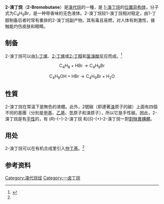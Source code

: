{{Chembox
| Watchedfields = changed
| verifiedrevid = 413108754
| ImageFile = 2-Bromobutane.png
| ImageFile_Ref = {{chemboximage|correct|??}}
| ImageSize = 100
| ImageName = 2-溴丁烷的球棍模型
| IUPACName = 2-Bromobutane<ref>{{Cite web|title=2-bromobutane - Compound Summary|url=http://pubchem.ncbi.nlm.nih.gov/summary/summary.cgi?cid=6554|work=PubChem Compound|publisher=National Center for Biotechnology Information|accessdate=2012-06-17|location=USA|date=2005-03-26|archive-date=2013-10-30|archive-url=https://web.archive.org/web/20131030081212/http://pubchem.ncbi.nlm.nih.gov/summary/summary.cgi?cid=6554|dead-url=no}}</ref>
| OtherNames = 仲丁基溴
| Section1 = {{Chembox Identifiers
|  CASNo = 78-76-2
|  CASNo_Ref = {{cascite|correct|CAS}}
|  PubChem = 6554
|  PubChem_Ref = {{Pubchemcite|correct|Pubchem}}
|  PubChem1 = 637147
|  PubChem1_Ref = {{Pubchemcite|correct|Pubchem}}
|  PubChem1_Comment = <small>''R''</small>
|  PubChem2 = 12236140
|  PubChem2_Ref = {{Pubchemcite|correct|Pubchem}}
|  PubChem2_Comment = <small>''S''</small>
|  ChemSpiderID = 6306
|  ChemSpiderID_Ref = {{chemspidercite|correct|chemspider}}
|  ChemSpiderID1 = 552796
|  ChemSpiderID1_Ref = {{chemspidercite|correct|chemspider}}
|  ChemSpiderID1_Comment = <small>''R''</small>
|  EINECS = 201-140-7
|  UNNumber = 2339
|  MeSHName = 2-bromobutane
|  ChEMBL = 156276
|  ChEMBL_Ref = {{ebicite|correct|EBI}}
|  RTECS = EJ6228000
|  Beilstein = 505949
|  SMILES = CCC(C)Br
|  StdInChI = 1S/C4H9Br/c1-3-4(2)5/h4H,3H2,1-2H3
|  StdInChI_Ref = {{stdinchicite|correct|chemspider}}
|  StdInChIKey = UPSXAPQYNGXVBF-UHFFFAOYSA-N
|  StdInChIKey_Ref = {{stdinchicite|correct|chemspider}}
}}
| Section2 = {{Chembox Properties
|  C = 4
|  H = 9
|  Br = 1
|  Appearance = 无色液体<ref name="GESTIS" />
|  Density = 1.26 g mL<sup>−1</sup><ref name="GESTIS">{{GESTIS|Name=2-Brombutan|ZVG=510529|CAS=78-76-2|Abruf=2022-01-20}}</ref>
|  MeltingPtC=-112
|Melting_notes=<ref name="GESTIS" />
|Boiling_notes=<ref name="GESTIS" />
|  BoilingPtC=91
|  LogP = 2.672
|  RefractIndex = 1.437<ref name="Sigma">{{Sigma-Aldrich|ALDRICH|id=B59500|Name=2-Bromobutane|Abruf=2013-07-22}}</ref>
|Solubility=<1 g/L<ref name="GESTIS" />
|SolubleOther=可溶于乙醇和乙醚<ref name="merck">{{Merck|801548|Name=2-Brombutan|Abruf=2010-07-09}}</ref>
}}
| Section3 = {{Chembox Thermochemistry
|  DeltaHf = −156 kJ mol<sup>−1</sup>
|  DeltaHc = −2.706–−2.704 MJ mol<sup>−1</sup>
}}
| Section4 = {{Chembox Hazards
|  GHSPictograms = {{GHS flame}}
|  GHSSignalWord = '''DANGER'''
|  HPhrases = {{H-phrases|225}}
|  PPhrases = {{P-phrases|210}}
|  EUClass = {{Hazchem F}}
|  RPhrases = {{R11}}
|  SPhrases = {{S16}}, {{S24/25}}
|  FlashPt = 21 °C
}}
}}
'''2-溴丁烷'''（'''2-Bromobutane'''）是[[溴代烷|溴代烷]]的一種，是 [[1-溴丁烷|1-溴丁烷]]的[[同分异构#位置异构|位置异构体]]，分子式为C<sub>4</sub>H<sub>9</sub>Br，是一种带香味的无色液体。2-溴丁烷较1-溴丁烷相对稳定，由1-丁醇制备后者时常有重排的2-溴丁烷副产物。其有毒且易燃，对人体有刺激性，接触能灼伤皮肤和眼睛。

== 制备==
2-溴丁烷可以由[[1-丁烯|1-丁烯]]、[[2-丁烯|2-丁烯]]或[[2-丁醇|2-丁醇]]和[[氢溴酸|氢溴酸]]反应而成。<ref>{{cite book | last=Carey | first=Francis A. | title=Organic chemistry | publisher=McGraw-Hill | publication-place=Boston | date=2000 | isbn=0-07-290501-8 | oclc=42397435 |page=275}}</ref>
:<math>\mathrm{C_4H_8 + HBr \longrightarrow C_4H_9Br}</math>
:<math>\mathrm{C_4H_9OH + HBr \longrightarrow C_4H_9Br + H_2O}</math>

== 性質 ==
2-溴丁烷在常溫下是無色的液體。此外，2號碳（即連著[[溴|溴]]原子的碳）上面有四個不同的基團（分別是[[甲基|甲基]]、[[乙基|乙基]]、氫原子和溴原子），所以它是手性碳。因此，2-溴丁烷是有[[手性|手性]]的，有 (''R'')-(−)-2-溴丁烷 和(''S'')-(+)-2-溴丁烷一對[[对映异构体|對映異構體]]。

== 用处==
2-溴丁烷可以在有机合成里引入[[仲丁基|仲丁基]]。<ref name="GESTIS" />

==参考资料==
{{Reflist}}


{{DEFAULTSORT:溴丁烷, 2-}}
[[Category:溴代烷烃|Category:溴代烷烃]]
[[Category:一卤丁烷|Category:一卤丁烷]]